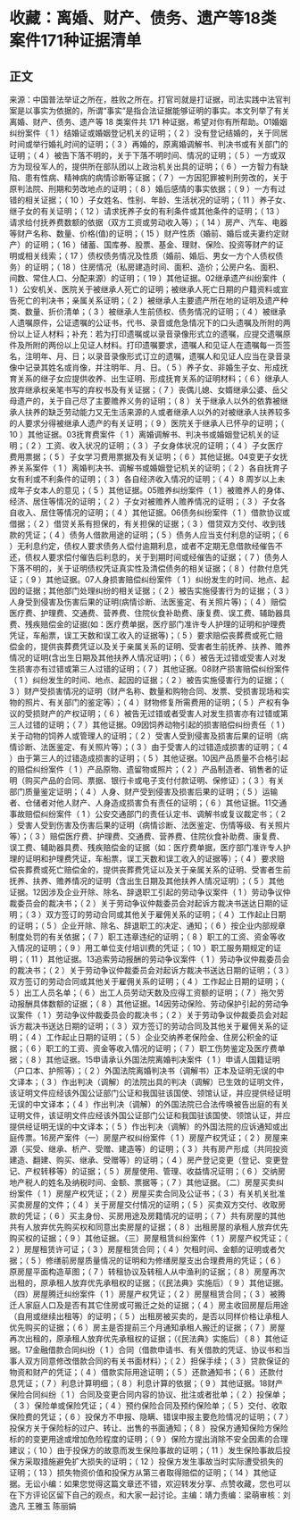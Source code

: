 # 收藏：离婚、财产、债务、遗产等18类案件171种证据清单
## 正文
来源：中国普法举证之所在，胜败之所在。打官司就是打证据，司法实践中法官判案是以事实为依据的，所谓“事实”是指合法证据能够证明的事实。本文列举了有关离婚、财产、债务、遗产等 18 类案件共 171 种证据，希望对你有所帮助。01婚姻纠纷案件（ 1 ）结婚证或婚姻登记机关的证明；（ 2 ）没有登记结婚的，关于同居时间或举行婚礼时间的证明；（ 3 ）再婚的，原离婚调解书、判决书或有关部门的证明；（ 4 ）被告下落不明的，关于下落不明时间、情况的证明；（ 5 ）一方或双方为现役军人的，提供所在部队团以上政治机关出具的证明；（ 6 ）一方智力有缺陷、患有性病、精神病的病情诊断等证据；（ 7 ）一方因犯罪被判刑劳改的，关于原判法院、刑期和劳改地点的证明；（ 8 ）婚后感情的事实依据；（ 9 ）一方有过错的相关证据；（ 10 ）子女姓名、性别、年龄、生活状况的证明；（ 11 ）养子女、继子女的有关证明；（ 12 ）请求抚养子女的有利条件或其他条件的证明；（ 13 ）请求给付抚养费数额的依据（双方工资或劳动收入等）；（ 14 ）房产、汽车、电器等财产名称、数量、价格(值)的证明；（ 15 ）财产性质（婚前、婚后或夫妻约定财产）的证明；（ 16 ）储蓄、国库券、股票、基金、理财、保险、投资等财产的证明或相关线索；（ 17 ）债权债务情况及性质（婚前、婚后、男女一方个人债权债务）的证明；（ 18 ）住房情况（私房建造时间、面积、造价；公房户名、面积、间数、常住人口、分配来源）的证明；（ 19 ）其他证据。02继承遗产纠纷案件（ 1 ）公安机关、医院关于被继承人死亡的证明；被继承人死亡日期的户籍资料或宣告死亡的判决书；亲属关系证明；（ 2 ）被继承人主要遗产所在地的证明及遗产种类、数量、折价清单；（ 3 ）被继承人生前债权、债务情况的证明；（ 4 ）被继承人遗嘱原件，公证遗嘱的公证书，代书、录音或危急情况下的口头遗嘱及所附的两份以上证人材料；补充：若为打印遗嘱或以录音录像形式立的遗嘱，应提交遗嘱原件及所附的两份以上见证人材料。打印遗嘱要求，遗嘱人和见证人在遗嘱每一页签名，注明年、月、日；以录音录像形式订立的遗嘱，遗嘱人和见证人应当在录音录像中记录其姓名或肖像，并注明年、月、日。（ 5 ）养子女、非婚生子女、形成抚育关系的继子女应提供收养、出生证明、形成抚育关系的证明材料；（ 6 ）继承人放弃继承权亲笔书写的弃权书及有关证据；（ 7 ）丧偶儿媳、女婿继承公婆、岳父母遗产的，关于自己尽了主要赡养义务的证明；（ 8 ）关于继承人以外的依靠被继承人扶养的缺乏劳动能力又无生活来源的人或者继承人以外的对被继承人扶养较多的人要求分得被继承人遗产的有关证明；（ 9 ）医院关于继承人已怀孕的证明；（ 10 ）其他证据。03抚育费案件（ 1 ）离婚调解书、判决书或婚姻登记机关的证明；（ 2 ）工资、收入状况的证明；（ 3 ）子女身体状况的证明；（ 4 ）子女医疗费用票据；（ 5 ）子女学习费用票据及有关证明；（ 6 ）其他证据。04变更子女抚养关系案件（ 1 ）离婚判决书、调解书或婚姻登记机关的证明；（ 2 ）各自抚育子女有利或不利条件的证明；（ 3 ）各自经济收入情况的证明；（ 4 ）8 周岁以上未成年子女本人的意见；（ 5 ）其他证据。05赡养纠纷案件（ 1 ）被赡养人的身体、经济、居住等情况的证明；（ 2 ）子女对被赡养人赡养情况的证明；（ 3 ）子女各自收入、居住等情况的证明；（ 4 ）其他证据。06债务纠纷案件（ 1 ）借款协议或借据；（ 2 ）借贷关系有担保的，有关担保的证据；（ 3 ）借贷双方交付、收到钱款的凭证；（ 4 ）债务人借款用途的证明；（ 5 ）债务人应当支付利息的证明；（ 6 ）无利息约定，债权人要求债务人偿付逾期利息，或者不定期无息借款经催告不还，债权人要求偿付催告后利息的，关于到期时间或经催告的证据；（ 7 ）债务人下落不明的，关于证明债权凭证真实性及清偿债务的相关证据；（ 8 ）付款付息凭证；（ 9 ）其他证据。07人身损害赔偿纠纷案件（ 1 ）纠纷发生的时间、地点、起因的证据；其他部门处理纠纷的相关证据；（ 2 ）被告实施侵害行为的证据；（ 3 ）人身受到侵害及伤害后果的证明(病情诊断、法医鉴定、有关照片等)；（ 4 ）赔偿医疗费、护理费、交通费、营养费、住院伙食补助费、康复费、误工费、辅助器具费、残疾赔偿金的证据(如：医疗费单据，医疗部门准许专人护理的证明和护理费凭证，车船票，误工天数和误工收入的证据等)；（ 5 ）要求赔偿丧葬费或死亡赔偿金的，提供丧葬费凭证以及关于亲属关系的证明、受害者生前抚养、扶养、赡养情况的证明(含出生日期及其他扶养人情况证明)；（ 6 ）被告无过错或受害人对发生损害亦有过错或第三人过错的证明；（ 7 ）其他证据。08财产损害赔偿纠纷案件（ 1 ）纠纷发生的时间、地点、起因的证据；（ 2 ）被告实施侵害行为的证据；（ 3 ）财产受损害情况的证明（财产名称、数量和购物合同、发票、受损害现场和实物的照片、有关部门的鉴定等）；（ 4 ）财物修复所需费用的证明；（ 5 ）产权有争议的受损财产的产权证明；（ 6 ）被告无过错或者受害人对发生损害亦有过错或第三人过错的证明；（ 7 ）其他证据。09因饲养动物引起的损害赔偿纠纷责任（ 1 ）关于动物的饲养人或管理人的证明；（ 2 ）受害人受到侵害及损害后果的证明（病情诊断、法医鉴定、有关照片等）；（ 3 ）由于受害人的过错造成损害的证明；（ 4 ）由于第三人的过错造成损害的证明；（ 5 ）其他证据。10因产品质量不合格引起的赔偿纠纷案件（ 1 ）产品原物、遗留物或照片；（ 2 ）产品制造者、销售者的证明（购买产品的合同、票据、银行卡或电子支付付款证明、保修证）；（ 3 ）有关部门质量鉴定证明；（ 4 ）人身、财产受到侵害及损害后果的证明；（ 5 ）运输者、仓储者对他人财产、人身造成损害负有责任的证明；（ 6 ）其他证据。11交通事故赔偿纠纷案件（ 1 ）公安交通部门的责任认定书、调解书或复议裁定书；（ 2 ）受害人受到伤害及伤害后果的证明（病情诊断、法医鉴定、伤情等级、有关照片等）；（ 3 ）赔偿医疗费、护理费、交通费、营养费、住院伙食补助费、康复费、误工费、辅助器具费、残疾赔偿金的证据（如：医疗费单据，医疗部门准许专人护理的证明和护理费凭证，车船票，误工天数和误工收入的证据等）；（ 4 ）要求赔偿丧葬费或死亡赔偿金的，提供丧葬费凭证以及关于亲属关系的证明、受害者生前抚养、扶养、赡养情况的证明（含出生日期及其他扶养人情况证明）；（ 5 ）其他证据。12因涉及企业开除、除名、辞退职工引起的劳动争议案件（ 1 ）劳动争议仲裁委员会的裁决书；（ 2 ）关于劳动争议仲裁委员会对起诉方裁决书送达日期的证明；（ 3 ）双方签订的劳动合同或其他关于雇佣关系的证明；（ 4 ）工作起止日期的证明；（ 5 ）企业开除、除名、辞退职工的决定、通知；（ 6 ）按企业内部规章制度处罚的有关依据；（ 7 ）职工违章违纪的证明；（ 8 ）职工的工资、资金等收入情况的证明；（ 9 ）用工单位支付培训费的凭证；（ 10 ）职工服务期规定的证明；（ 11 ）其他证据。13追索劳动报酬的劳动争议案件（ 1 ）劳动争议仲裁委员会的裁决书；（ 2 ）关于劳动争议仲裁委员会对起诉方裁决书送达日期的证明；（ 3 ）双方签订的劳动合同或其他关于雇佣关系的证明；（ 4 ）工作起止日期的证明；（ 5 ）出工人员名单；（ 6 ）出工人员劳动天数及应得工资额的证明；（ 7 ）拖欠劳动报酬具体数额的证据；（ 8 ）其他证据。14因劳动保险、劳动保护引起的劳动争议案件（ 1 ）劳动争议仲裁委员会的裁决书；（ 2 ）关于劳动争议仲裁委员会对起诉方裁决书送达日期的证明；（ 3 ）双方签订的劳动合同及其他关于雇佣关系的证明；（ 4 ）工作起止日期的证明；（ 5 ）企业交纳养老保险金、住房公积金的证据；（ 6 ）职工的工资、资金等收入情况的证明；（ 7 ）职工伤势鉴定及医疗费单据；（ 8 ）其他证据。15申请承认外国法院离婚判决案件（ 1 ）申请人国籍证明（户口本、护照等）；（ 2 ）外国法院离婚判决书（调解书）正本及证明无误的中文译本；（ 3 ）作出判决（调解）的法院出具的判决（调解）已生效的证明文件，该证明文件应经该外国公证部门公证和我国驻该国使、领馆认证，并应提供经证明无误的中文译本；（ 4 ）作出判决（调解）的外国法院已合法传唤被告出庭的有关证明文件，该证明文件应经该外国公证部门公证和我国驻该国使、领馆认证，并应提供经证明无误的中文译本；（ 5 ）作出判决（调解）的外国法院的应诉通知或出庭传票。16房产案件（一）房屋产权纠纷案件（ 1 ）房屋产权凭证；（ 2 ）房屋来源（买受、继承、析产、受赠、建造等）的证明；（ 3 ）共有房产形成（共同投资建造、翻建、购买、继承、受赠等）的证明；（ 4 ）房产登记变更（登记、变更登记、产权转移等）的证据；（ 5 ）房屋使用、管理、收益情况证明；（ 6 ）交纳房地产税人的姓名及纳税时间、金额、票据等；（ 7 ）其他证据。（二）房屋买卖纠纷案件（ 1 ）房屋产权凭证；（ 2 ）房屋买卖合同及公证书；（ 3 ）有关机关批准买卖房屋的文件；（ 4 ）关于房屋交付情况的证明；（ 5 ）买卖双方交付、收取房款的凭证；（ 6 ）买主身份、买房用途及房籍情况的证明；（ 7 ）共有房屋的其他共有人放弃优先购买权和同意出卖房屋的证据；（ 8 ）出租房屋的承租人放弃优先购买权的证据；（ 9 ）其他证据。（三）房屋租赁纠纷案件（ 1 ）房屋产权凭证；（ 2 ）房屋租赁许可证；（ 3 ）房屋租赁合同；（ 4 ）欠租时间、金额的证明或者欠据；（ 5 ）修缮前房屋质量情况的证明和为修缮房屋支出合理费用的凭证；（ 6 ）原房屋平面构造草图；（ 7 ）转租协议及转租人从中渔利的证据；（ 8 ）房屋再次出租的，原承租人放弃优先承租权的证据；（《民法典》实施后）（ 9 ）其他证据。（四）房屋腾迁纠纷案件（ 1 ）房屋产权凭证；（ 2 ）房屋租赁合同；（ 3 ）被腾迁人家庭人口及是否有其它住房或可搬迁之处的证据；（ 4 ）房主收回房屋后用途（自用或继续出租等）的证明；（ 5 ）出租房被买卖的，是否以同样价格让承租人优先购买的证据；（ 6 ）房主是否提前三个月通知承租人搬迁的证据；（ 7 ）房屋再次出租的，原承租人放弃优先承租权的证据；（《民法典》实施后）（ 8 ）其他证据。17金融借款合同纠纷（ 1 ）合同（借款申请书、有关借款的凭证、协议书和当事人双方同意修改借款合同的有关书面材料）；（ 2 ）担保手续；（ 3 ）贷款保证的物资和财产的凭证；（ 4 ）借款实际用途证明；（ 5 ）还款通知书；（ 6 ）还款付息凭证；（ 7 ）利息计算明细；（ 8 ）利息计算的依据；（ 9 ）其他证据。18财产保险合同纠纷（ 1 ）合同及变更合同内容的协议、批注或者批单；（ 2 ）投保单；（ 3 ）保险单或保险凭证；（ 4 ）预约保险合同及预约保险单；（ 5 ）交付、收取保险费的凭证；（ 6 ）投保方不申报、隐瞒、错误申报主要危险情况的证明；（ 7 ）投保方关于保险标的过户、转让、出售的书面通知；（ 8 ）投保方通知保险方保险标的的变更用途或增加危险程度的证明；（ 9 ）保险方提出消除不安全因素的合理建议；（ 10 ）由于投保方的故意而发生保险事故的证明；（ 11 ）发生保险事故后投保方采取措施避免扩大损失的证明；（ 12 ）投保方发生事故当时实际遭受损失的证明；（ 13 ）损失物资价值和投保方从第三者取得赔偿的证明；（ 14 ）其他证据。无讼小编：如果您觉得这篇文章还不错，欢迎转发分享、点赞收藏，您也可以在下方评论区留下自己的观点，和大家一起讨论。主编：靖力责编：梁萌审核：刘逸凡 王雅玉 陈丽娟